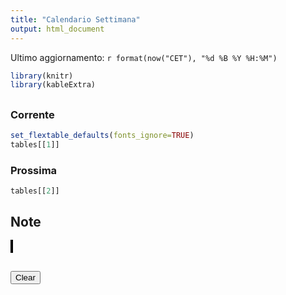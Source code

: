 ```yaml
---
title: "Calendario Settimana"
output: html_document
---
```


<style>
  h1.title {
    display: none;
  }
</style>

Ultimo aggiornamento: `r format(now("CET"), "%d %B %Y %H:%M")`

```{=html}
<script>
function updateClock() {
  var now = new Date();
  var hours = now.getHours().toString().padStart(2, '0');
  var minutes = now.getMinutes().toString().padStart(2, '0');
  document.getElementById('clock').innerHTML = hours + ":" + minutes;
}
setInterval(updateClock, 1000);
</script>
```

::: {#clock style="font-size: 24px; font-weight: bold;"}
:::

```r
library(knitr)
library(kableExtra)
```

##  {.tabset}

### Corrente

```r
set_flextable_defaults(fonts_ignore=TRUE)
tables[[1]]

```

### Prossima

```r

tables[[2]]

```

## Note

<canvas id="drawingCanvas" width="400" height="300" 
        style="border:2px solid black; touch-action: none;"></canvas>
<br>
<button onclick="clearCanvas()">Clear</button>

<script>
  var canvas = document.getElementById("drawingCanvas");
  var ctx = canvas.getContext("2d");
  var drawing = false;

  function getMousePos(event) {
    var rect = canvas.getBoundingClientRect();
    return {
      x: event.clientX - rect.left,
      y: event.clientY - rect.top
    };
  }

  function startDraw(event) {
    drawing = true;
    var pos = getMousePos(event);
    ctx.beginPath();
    ctx.moveTo(pos.x, pos.y);
    event.preventDefault();
  }

  function draw(event) {
    if (!drawing) return;
    var pos = getMousePos(event);
    ctx.lineTo(pos.x, pos.y);
    ctx.strokeStyle = "black"; 
    ctx.lineWidth = 2;
    ctx.stroke();
    event.preventDefault();
    saveCanvas(); // Save after each stroke
  }

  function stopDraw() {
    drawing = false;
    ctx.closePath();
    saveCanvas(); // Save final drawing state
  }

  function clearCanvas() {
    ctx.clearRect(0, 0, canvas.width, canvas.height);
    localStorage.removeItem("savedCanvas"); // Remove saved data
  }

  function saveCanvas() {
    localStorage.setItem("savedCanvas", canvas.toDataURL()); // Convert canvas to an image string
  }

  function loadCanvas() {
    var savedData = localStorage.getItem("savedCanvas");
    if (savedData) {
      var img = new Image();
      img.onload = function () {
        ctx.drawImage(img, 0, 0);
      };
      img.src = savedData;
    }
  }

  // Load canvas on page load
  window.onload = loadCanvas;

  // Mouse Events
  canvas.addEventListener("mousedown", startDraw);
  canvas.addEventListener("mousemove", draw);
  canvas.addEventListener("mouseup", stopDraw);
  canvas.addEventListener("mouseout", stopDraw);

  // Touch Events (for stylus or touchscreen)
  canvas.addEventListener("touchstart", function(event) {
    startDraw(event.touches[0]);
  });

  canvas.addEventListener("touchmove", function(event) {
    draw(event.touches[0]);
  });

  canvas.addEventListener("touchend", stopDraw);
</script>